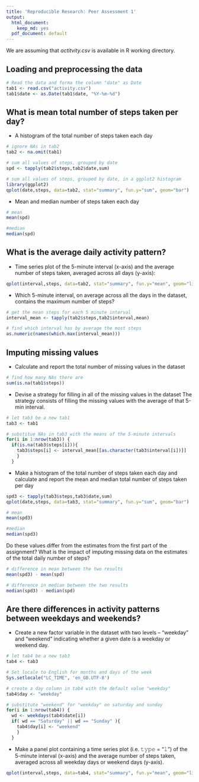 ```yaml
---
title: 'Reproducible Research: Peer Assessment 1'
output:
  html_document:
    keep_md: yes
  pdf_document: default
---
```


We are assuming that _actitvity.csv_ is available in R working directory.

## Loading and preprocessing the data

```r
# Read the data and forma the column "date" as Date
tab1 <- read.csv("activity.csv")
tab1$date <- as.Date(tab1$date, "%Y-%m-%d")
```

## What is mean total number of steps taken per day?

- A histogram of the total number of steps taken each day

```r
# ignore NAs in tab2
tab2 <- na.omit(tab1)

# sum all values of steps, grouped by date
spd <- tapply(tab2$steps,tab2$date,sum)

# sum all values of steps, grouped by date, in a ggplot2 histogram
library(ggplot2)
qplot(date,steps, data=tab2, stat="summary", fun.y="sum", geom="bar")
```

- Mean and median number of steps taken each day

```r
# mean
mean(spd)

#median
median(spd)
```


## What is the average daily activity pattern?

- Time series plot of the 5-minute interval (x-axis) and the average number of steps taken, averaged across all days (y-axis):

```r
qplot(interval,steps, data=tab2, stat="summary", fun.y="mean", geom="line")
```

- Which 5-minute interval, on average across all the days in the dataset, contains the maximum number of steps?

```r
# get the mean steps for each 5 minute interval
interval_mean <- tapply(tab2$steps,tab2$interval,mean)

# find which interval has by average the most steps
as.numeric(names(which.max(interval_mean)))
```

## Imputing missing values

- Calculate and report the total number of missing values in the dataset
```r
# find how many NAs there are
sum(is.na(tab1$steps))
```

- Devise a strategy for filling in all of the missing values in the dataset The strategy consists of filling the missing values with the average of that 5-min interval.

```r
# let tab3 be a new tab1
tab3 <- tab1

# substitue NAs in tab3 with the means of the 5-minute intervals
for(i in 1:nrow(tab3)) {
  if(is.na(tab3$steps[i])){
    tab3$steps[i] <- interval_mean[[as.character(tab3$interval[i])]]
    }
  }
```

- Make a histogram of the total number of steps taken each day and calculate and report the mean and median total number of steps taken per day

```r
spd3 <- tapply(tab3$steps,tab3$date,sum)
qplot(date,steps, data=tab3, stat="summary", fun.y="sum", geom="bar")

# mean
mean(spd3)

#median
median(spd3)
```

Do these values differ from the estimates from the first part of the assignment? What is the impact of imputing missing data on the estimates of the total daily number of steps?

```r

# difference in mean between the two results
mean(spd3) - mean(spd)

# difference in median between the two results
median(spd3) - median(spd)
```

## Are there differences in activity patterns between weekdays and weekends?

- Create a new factor variable in the dataset with two levels – “weekday” and “weekend” indicating whether a given date is a weekday or weekend day.

```r
# let tab4 be a new tab3
tab4 <- tab3

# Set locale to English for months and days of the week
Sys.setlocale("LC_TIME", 'en_GB.UTF-8')

# create a day column in tab4 with the default value "weekday"
tab4$day <- "weekday"

# substitute "weekend" for "weekday" on saturday and sunday
for(i in 1:nrow(tab4)) {
  wd <- weekdays(tab4$date[i])
  if( wd == "Saturday" || wd == "Sunday" ){
    tab4$day[i] <- "weekend"
    }
  }
```

- Make a panel plot containing a time series plot (i.e. 𝚝𝚢𝚙𝚎 = "𝚕") of the 5-minute interval (x-axis) and the average number of steps taken, averaged across all weekday days or weekend days (y-axis).

```r
qplot(interval,steps, data=tab4, stat="summary", fun.y="mean", geom="line",facets=day ~ .)
```

